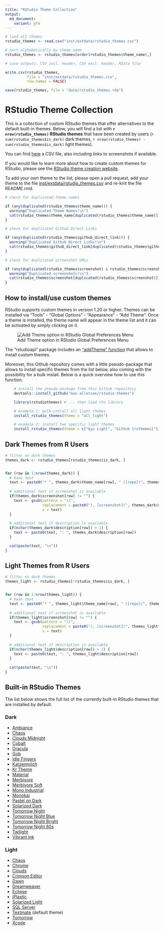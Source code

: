 ```yaml
---
title: "RStudio Theme Collection"
output:
  md_document:
    variant: gfm
---
```



```r

# load all themes
rstudio_themes <- read.csv("inst/extdata/rstudio_themes.csv")

# sort alphabetically by theme name
rstudio_themes <- rstudio_themes[order(rstudio_themes$theme_name),]

# save outputs: CSV incl. header, CSV excl. header, RData file

write.csv(rstudio_themes,
          file = "inst/extdata/rstudio_themes.csv",
          row.names = FALSE)

save(rstudio_themes, file = "data/rstudio_themes.rda")
```

# RStudio Theme Collection

This is a collection of custom RStudio themes that offer alternatives to the default built-in themes. Below, you will find a list with **`r nrow(rstudio_themes)` RStudio themes** that have been created by users (`r sum(rstudio_themes$is_dark)` dark themes, `r nrow(rstudio_themes) - sum(rstudio_themes$is_dark)` light themes).

You can find [here](https://github.com/max-alletsee/rstudio-themes/blob/master/inst/extdata/rstudio_themes.csv) a CSV file, also including links to screenshots if available.

If you would like to learn more about how to create custom themes for RStudio, please see the [RStudio theme creation website](https://rstudio.github.io/rstudio-extensions/rstudio-theme-creation.html).

To add your own theme to the list, please open a pull request, add your theme to the file [inst/extdata/rstudio_themes.csv](https://github.com/max-alletsee/rstudio-themes/blob/master/inst/extdata/rstudio_themes.csv) and re-knit the file README.rmd. 

```r

# check for duplicated theme names

if (any(duplicated(rstudio_themes$theme_name))) {
  warning("Duplicated Theme Names!\n")
  cat(rstudio_themes$theme_name[duplicated(rstudio_themes$theme_name)])
}

# check for duplicated Github Direct Links

if (any(duplicated(rstudio_themes$github_direct_link))) {
  warning("Duplicated Github Direct Links!\n")
  cat(rstudio_themes$github_direct_link[duplicated(rstudio_themes$github_direct_link)])
}

# check for duplicated screenshot URLs

if (any(duplicated(rstudio_themes$screenshot) & rstudio_themes$screenshot > 1)) {
  warning("Duplicated screenshots!\n")
  cat(rstudio_themes$screenshot[duplicated(rstudio_themes$screenshot)])
}
```

## How to install/use custom themes

RStudio supports custom themes in version 1.20 or higher. Themes can be installed via "Tools" - "Global Options" - "Appearance" - "Add Theme". Once a theme is installed, the theme name will appear in the theme list and it can be activated by simply clicking on it.

![Add Theme option in RStudio Global Preferences Menu](assets/rstudio_install_themes.png)

The "rstudioapi" package includes an ["addTheme" function](https://rdrr.io/cran/rstudioapi/man/addTheme.html) that allows to install custom themes.

Moreover, this Github repository comes with a little pseudo-package that allows to install specific themes from the list below, also coming with the possibility for a bulk install. Below is a quick overview how to use this function.

```r
    # install the pseudo-package from this Github repository
    devtools::install_github("max-alletsee/rstudio-themes")

    library(rstudiothemes) # ... then load the library

    # example 1: bulk-install all light themes
    install_rstudio_themes(theme = "all_light")

    # example 2: install two specific light themes
    install_rstudio_themes(theme = c("Ayu Light", "Github {rsthemes}"))
```

## Dark Themes from R Users

```r
# filter on dark themes
themes_dark <- rstudio_themes[rstudio_themes$is_dark, ]


for (row in 1:nrow(themes_dark)) {
  # base text
  text <- paste0("* ", themes_dark$theme_name[row], " ([repo](", themes_dark$github_repository[row], "), [direct link](", themes_dark$github_direct_link[row], "))")
  
  # additional text if screenshot is available
  if(themes_dark$screenshot[row] != "") {
    text <- gsub(pattern = "))",
                 replacement = paste0("), [screenshot](", themes_dark$screenshot[row], "))"),
                 x = text)
  }
  
  # additional text if description is available
  if(nchar(themes_dark$description[row]) > 1) {
    text <- paste0(text, ": ", themes_dark$description[row])
  }

  cat(paste(text, "\n"))
}
```

## Light Themes from R Users

```r
# filter on dark themes
themes_light <- rstudio_themes[!rstudio_themes$is_dark, ]


for (row in 1:nrow(themes_light)) {
  # base text
  text <- paste0("* ", themes_light$theme_name[row], " ([repo](", themes_light$github_repository[row], "), [direct link](", themes_light$github_direct_link[row], "))")
  
  # additional text if screenshot is available
  if(themes_light$screenshot[row] != "") {
    text <- gsub(pattern = "))",
                 replacement = paste0("), [screenshot](", themes_light$screenshot[row], "))"),
                 x = text)
  }
  
  # additional text if description is available
  if(nchar(themes_light$description[row]) > 1) {
    text <- paste0(text, ": ", themes_light$description[row])
  }
  
  cat(paste(text, "\n"))
}
```

## Built-in RStudio Themes

The list below shows the full list of the currently built-in RStudio themes that are installed by default.

### Dark

* [Ambiance](https://github.com/rstudio/rstudio/blob/master/src/cpp/session/resources/themes/ambiance.rstheme)
* [Chaos](https://github.com/rstudio/rstudio/blob/master/src/cpp/session/resources/themes/chaos.rstheme)
* [Clouds Midnight](https://github.com/rstudio/rstudio/blob/master/src/cpp/session/resources/themes/clouds_midnight.rstheme)
* [Cobalt](https://github.com/rstudio/rstudio/blob/master/src/cpp/session/resources/themes/cobalt.rstheme)
* [Dracula](https://github.com/rstudio/rstudio/blob/master/src/cpp/session/resources/themes/dracula.rstheme)
* [Gob](https://github.com/rstudio/rstudio/blob/master/src/cpp/session/resources/themes/gob.rstheme)
* [Idle Fingers](https://github.com/rstudio/rstudio/blob/master/src/cpp/session/resources/themes/idle_fingers.rstheme)
* [Katzenmilch](https://github.com/rstudio/rstudio/blob/master/src/cpp/session/resources/themes/katzenmilch.rstheme)
* [Kr Theme](https://github.com/rstudio/rstudio/blob/master/src/cpp/session/resources/themes/kr_theme.rstheme)
* [Material](https://github.com/rstudio/rstudio/blob/master/src/cpp/session/resources/themes/material.rstheme)
* [Merbivore](https://github.com/rstudio/rstudio/blob/master/src/cpp/session/resources/themes/merbivore.rstheme)
* [Merbivore Soft](https://github.com/rstudio/rstudio/blob/master/src/cpp/session/resources/themes/merbivore_soft.rstheme)
* [Mono Industrial](https://github.com/rstudio/rstudio/blob/master/src/cpp/session/resources/themes/mono_industrial.rstheme)
* [Monokai](https://github.com/rstudio/rstudio/blob/master/src/cpp/session/resources/themes/monokai.rstheme)
* [Pastel on Dark](https://github.com/rstudio/rstudio/blob/master/src/cpp/session/resources/themes/pastel_on_dark.rstheme)
* [Solarized Dark](https://github.com/rstudio/rstudio/blob/master/src/cpp/session/resources/themes/solarized_dark.rstheme)
* [Tomorrow Night](https://github.com/rstudio/rstudio/blob/master/src/cpp/session/resources/themes/tomorrow_night.rstheme)
* [Tomorrow Night Blue](https://github.com/rstudio/rstudio/blob/master/src/cpp/session/resources/themes/tomorrow_night_blue.rstheme)
* [Tomorrow Night Bright](https://github.com/rstudio/rstudio/blob/master/src/cpp/session/resources/themes/tomorrow_night_bright.rstheme)
* [Tomorrow Night 80s](https://github.com/rstudio/rstudio/blob/master/src/cpp/session/resources/themes/tomorrow_night_eighties.rstheme)
* [Twilight](https://github.com/rstudio/rstudio/blob/master/src/cpp/session/resources/themes/twilight.rstheme)
* [Vibrant Ink](https://github.com/rstudio/rstudio/blob/master/src/cpp/session/resources/themes/vibrant_ink.rstheme)

### Light

* [Chaos](https://github.com/rstudio/rstudio/blob/master/src/cpp/session/resources/themes/chrome.rstheme)
* [Chrome](https://github.com/rstudio/rstudio/blob/master/src/cpp/session/resources/themes/chrome.rstheme)
* [Clouds](https://github.com/rstudio/rstudio/blob/master/src/cpp/session/resources/themes/clouds.rstheme)
* [Crimson Editor](https://github.com/rstudio/rstudio/blob/master/src/cpp/session/resources/themes/crimson_editor.rstheme)
* [Dawn](https://github.com/rstudio/rstudio/blob/master/src/cpp/session/resources/themes/dawn.rstheme)
* [Dreamweaver](https://github.com/rstudio/rstudio/blob/master/src/cpp/session/resources/themes/dreamweaver.rstheme)
* [Eclipse](https://github.com/rstudio/rstudio/blob/master/src/cpp/session/resources/themes/eclipse.rstheme)
* [iPlastic](https://github.com/rstudio/rstudio/blob/master/src/cpp/session/resources/themes/iplastic.rstheme)
* [Solarized Light](https://github.com/rstudio/rstudio/blob/master/src/cpp/session/resources/themes/solarized_light.rstheme)
* [SQL Server](https://github.com/rstudio/rstudio/blob/master/src/cpp/session/resources/themes/sqlserver.rstheme)
* [Textmate](https://github.com/rstudio/rstudio/blob/master/src/cpp/session/resources/themes/textmate.rstheme) (default theme)
* [Tomorrow](https://github.com/rstudio/rstudio/blob/master/src/cpp/session/resources/themes/tomorrow.rstheme)
* [Xcode](https://github.com/rstudio/rstudio/blob/master/src/cpp/session/resources/themes/xcode.rstheme)
